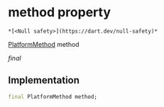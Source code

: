# method property

    *[<Null safety>](https://dart.dev/null-safety)*

[PlatformMethod](../../common_platform_methods/PlatformMethod-class) method

_final_

## Implementation

```dart
final PlatformMethod method;


```
